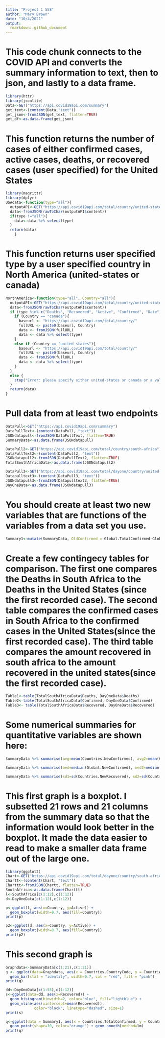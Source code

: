 ```yaml
---
title: "Project 1 558"
author: "Mary Brown"
date: "10/4/2021"
output:  
  rmarkdown::github_document
---
```


# This code chunk connects to the COVID API and converts the summary information to text, then to json, and lastly to a data frame. 
```r
library(httr)  
library(jsonlite)  
Data<-GET("https://api.covid19api.com/summary")  
get_text<-(content(Data,"text"))  
get_json<-fromJSON(get_text, flatten=TRUE)  
get_df<-as.data.frame(get_json)  
```  

# This function returns the number of cases of either confirmed cases, active cases, deaths, or recovered cases (user specified) for the United States  
```r
library(magrittr)  
library(dplyr)  
USAdata<-function(type="all"){  
  outputAPI<-GET("https://api.covid19api.com/total/country/united-states")  
  data<-fromJSON(rawToChar(outputAPI$content))
  if(type !="all"){  
    data<-data %>% select(type)
  }  
  return(data)
    }  
```  

# This function returns user specified type by a user specified country in North America (united-states or canada)
```r
NorthAmerica<-function(type="all", Country="all"){  
  outputAPI<-GET("https://api.covid19api.com/total/country/united-states")  
  data<-fromJSON(rawToChar(outputAPI$content))  
  if (type %in% c("Deaths", "Recovered", "Active", "Confirmed", "Date", "Country")){  
    if (Country == "canada"){  
      baseurl <- "https://api.covid19api.com/total/country/"  
      fullURL <- paste0(baseurl, Country)  
      data <- fromJSON(fullURL)  
      data <- data %>% select(type)  
    }  
    else if (Country == "united-states"){  
      baseurl <- "https://api.covid19api.com/total/country/"  
      fullURL <- paste0(baseurl, Country)  
      data <- fromJSON(fullURL)  
      data <- data %>% select(type)  
    }  
  }  
  else {  
    stop("Error: please specify either united-states or canada or a valid type")  
  }  
  return(data)  
}  
```

# Pull data from at least two endpoints  
```r
DataPull<-GET("https://api.covid19api.com/summary")  
DataPullText<-(content(DataPull, "text"))  
JSONdatapull<-fromJSON(DataPullText, flatten=TRUE)  
SummaryData<-as.data.frame(JSONdatapull)  

DataPull2<-GET("https://api.covid19api.com/total/country/south-africa")  
DataPullText2<-(content(DataPull2, "text"))  
JSONdatapull2<-fromJSON(DataPullText2, flatten=TRUE)  
TotalSouthAfricaData<-as.data.frame(JSONdatapull2)  

DataPull3<-GET("https://api.covid19api.com/total/dayone/country/united-states")  
Datapulltext3<-(content(DataPull3, "text"))  
JSONdatapull3<-fromJSON(Datapulltext3, flatten=TRUE)  
DayOneData<-as.data.frame(JSONdatapull3)
```  

# You should create at least two new variables that are functions of the variables from a data set you use.  
```r
Summary1<-mutate(SummaryData, OldConfirmed = Global.TotalConfirmed-Global.NewConfirmed, OldDeaths = Global.TotalDeaths-Global.NewDeaths)  
```  

# Create a few contingecy tables for comparison. The first one compares the Deaths in South Africa to the Deaths in the United States (since the first recorded case). The second table compares the confirmed cases in South Africa to the confirmed cases in the United States(since the first recorded case). The third table compares the amount recovered in south africa to the amount recovered in the united states(since the first recorded case). 
```r
Table1<-table(TotalSouthAfricaData$Deaths, DayOneData$Deaths)
Table2<-table(TotalSouthAfricaData$Confirmed, DayOneData$Confirmed)  
Table3<- table(TotalSouthAfricaData$Recovered, DayOneData$Recovered)
```  

# Some numerical summaries for quantitative variables are shown here:  
```r
SummaryData %>% summarise(avg=mean(Countries.NewConfirmed), avg2=mean(Countries.TotalConfirmed), avg3=mean(Countries.NewDeaths), avg4=mean(Countries.TotalDeaths))  

SummaryData %>% summarise(med=median(Global.NewConfirmed), med2=median(Global.TotalConfirmed), med3=median(Global.NewDeaths), med4=median(Global.TotalDeaths))  

SummaryData %>% summarise(sd1=sd(Countries.NewRecovered), sd2=sd(Countries.TotalRecovered), sd3=sd(Global.NewRecovered), sd4=sd(Global.TotalRecovered))  
```  

# This first graph is a boxplot. I subsetted 21 rows and 21 columns from the summary data so that the information would look better in the boxplot. It made the data easier to read to make a smaller data frame out of the large one.   
```r
library(ggplot2)  
Chart<-GET("https://api.covid19api.com/total/dayone/country/south-africa")  
Chartt<-(content(Chart, "text"))  
Charttt<-fromJSON(Chartt, flatten=TRUE)  
SouthAfrica<-as.data.frame(Charttt)  
l<-SouthAfrica[c(1:12),c(1:12)]
d<-DayOneData[c(1:12),c(1:12)]  

p<-ggplot(l, aes(x=Country, y=Active)) +  
  geom_boxplot(width=0.7, aes(fill=Country)) 
print(p)  

p2<-ggplot(d, aes(x=Country, y=Active)) + 
  geom_boxplot(width=0.7, aes(fill=Country))  
print(p2)
```  

# This second graph is 
```r
Graphdata<-SummaryData[c(1:21),c(1:21)]
g <- ggplot(data=Graphdata, aes(x = Countries.CountryCode, y = Countries.TotalDeaths)) +  
  geom_bar(stat = "identity", width=0.7, col = "red", fill = "pink") 
print(g)
```  

```r
dd<-DayOneData[c(1:55),c(1:12)]
s<-ggplot(data=dd, aes(x=Recovered)) +  
  geom_histogram(binwidth=2, color="blue", fill="lightblue") +  
  geom_vline(aes(xintercept=mean(Recovered)),  
             color="black", linetype="dashed", size=1)
print(s)
``` 

```r
q<-ggplot(data = Summary1, aes(x = Countries.TotalConfirmed, y = Countries.TotalDeaths)) +  
  geom_point(shape=10, color="orange") + geom_smooth(method=lm)  
print(q)
```
